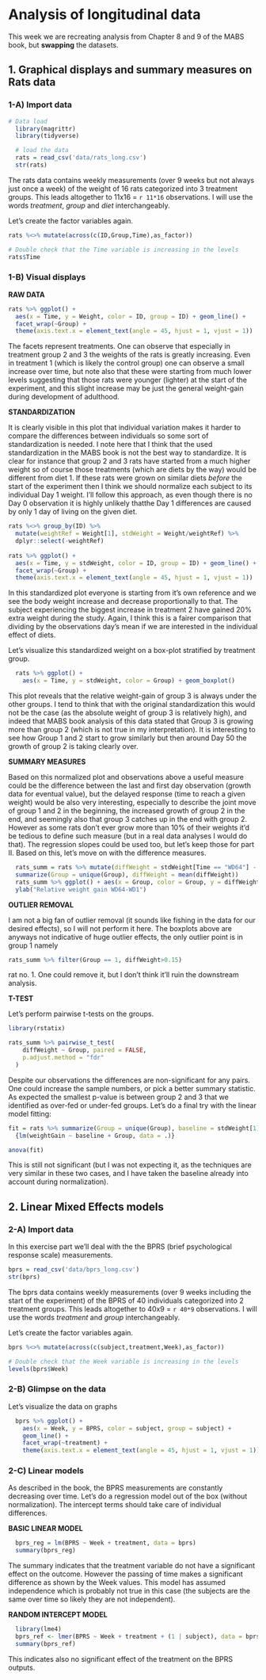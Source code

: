 # Analysis of longitudinal data

This week we are recreating analysis from Chapter 8 and 9 of the MABS book, but **swapping** the datasets.

## 1. Graphical displays and summary measures on Rats data

### 1-A) Import data
```r
# Data load
  library(magrittr)
  library(tidyverse)

```

```r
  # load the data
  rats = read_csv('data/rats_long.csv')
  str(rats)
```

The rats data contains weekly measurements (over 9 weeks but not always just once a week) of the weight of 16 rats categorized into 3 treatment groups. This leads altogether to 11x16 = `r 11*16` observations. I will use the words *treatment*, *group* and *diet* interchangeably.

Let's create the factor variables again.

```r
rats %<>% mutate(across(c(ID,Group,Time),as_factor))

# Double check that the Time variable is increasing in the levels
rats$Time
```

### 1-B) Visual displays

**RAW DATA**

```r
rats %>% ggplot() +
  aes(x = Time, y = Weight, color = ID, group = ID) + geom_line() +
  facet_wrap(~Group) +
  theme(axis.text.x = element_text(angle = 45, hjust = 1, vjust = 1))
```

The facets represent treatments. One can observe that especially in treatment group 2 and 3 the weights of the rats is greatly increasing. Even in treatment 1 (which is likely the control group) one can observe a small increase over time, but note also that these were starting from much lower levels suggesting that those rats were younger (lighter) at the start of the experiment, and this slight increase may be just the general weight-gain during development of adulthood.

**STANDARDIZATION**

It is clearly visible in this plot that individual variation makes it harder to compare the differences between individuals so some sort of standardization is needed. I note here that I think that the used standardization in the MABS book is not the best way to standardize. It is clear for instance that group 2 and 3 rats have started from a much higher weight so of course those treatments (which are diets by the way) would be different from diet 1. If these rats were grown on similar diets *before* the start of the experiment then I think we should normalize each subject to its individual Day 1 weight. I'll follow this approach, as even though there is no Day 0 observation it is highly unlikely thatthe Day 1 differences are caused by only 1 day of living on the given diet.

```r
rats %<>% group_by(ID) %>% 
  mutate(weightRef = Weight[1], stdWeight = Weight/weightRef) %>% 
  dplyr::select(-weightRef)
  
rats %>% ggplot() +
  aes(x = Time, y = stdWeight, color = ID, group = ID) + geom_line() +
  facet_wrap(~Group) +
  theme(axis.text.x = element_text(angle = 45, hjust = 1, vjust = 1))
```

In this standardized plot everyone is starting from it's own reference and we see the body weight increase and decrease proportionally to that. The subject experiencing the biggest increase in treatment 2 have gained 20\% extra weight during the study. Again, I think this is a fairer comparison that dividing by the observations day's mean if we are interested in the individual effect of diets.

Let's visualize this standardized weight on a box-plot stratified by treatment group.

```r
  rats %>% ggplot() + 
    aes(x = Time, y = stdWeight, color = Group) + geom_boxplot()
```

This plot reveals that the relative weight-gain of group 3 is always under the other groups. I tend to think that with the original standardization this would not be the case (as the absolute weight of group 3 is relatively high), and indeed that MABS book analysis of this data stated that Group 3 is growing more than group 2 (which is not true in my interpretation). It is interesting to see how Group 1 and 2 start to grow similarly but then around Day 50 the growth of group 2 is taking clearly over.

**SUMMARY MEASURES**

Based on this normalized plot and observations above a useful measure could be the difference between the last and first day observation (growth data for eventual value), but the delayed response (time to reach a given weight) would be also very interesting, especially to describe the joint move of group 1 and 2 in the beginning, the increased growth of group 2 in the end, and seemingly also that group 3 catches up in the end with group 2. However as some rats don't ever grow more than 10% of their weights it'd be tedious to define such measure (but in a real data analyses I would do that). The regression slopes could be used too, but let's keep those for part II. Based on this, let's move on with the difference measures.

```r
  rats_summ = rats %>% mutate(diffWeight = stdWeight[Time == "WD64"] - stdWeight[Time == "WD1"]) %>% 
  summarize(Group = unique(Group), diffWeight = mean(diffWeight))
  rats_summ %>% ggplot() + aes(x = Group, color = Group, y = diffWeight) + geom_boxplot() + 
  ylab("Relative weight gain WD64-WD1")
```

**OUTLIER REMOVAL**

I am not a big fan of outlier removal (it sounds like fishing in the data for our desired effects), so I will not perform it here. The boxplots above are anyways not indicative of huge outlier effects, the only outlier point is in group 1 namely

```r
rats_summ %>% filter(Group == 1, diffWeight>0.15)
```
rat no. 1. One could remove it, but I don't think it'll ruin the downstream analysis.

**T-TEST**

Let's perform pairwise t-tests on the groups.

```r
library(rstatix)

rats_summ %>% pairwise_t_test(
    diffWeight ~ Group, paired = FALSE,
    p.adjust.method = "fdr"
  )
```

Despite our observations the differences are non-significant for any pairs. One could increase the sample numbers, or pick a better summary statistic. As expected the smallest p-value is between group 2 and 3 that we identified as over-fed or under-fed groups. Let's do a final try with the linear model fitting:

```r
fit = rats %>% summarize(Group = unique(Group), baseline = stdWeight[1], weightGain = stdWeight[Time == "WD64"]) %>% 
  {lm(weightGain ~ baseline + Group, data = .)}

anova(fit)
```

This is still not significant (but I was not expecting it, as the techniques are very similar in these two cases, and I have taken the baseline already into account during normalization).

## 2. Linear Mixed Effects models

### 2-A) Import data

In this exercise part we'll deal with the the BPRS (brief psychological response scale) measurements.

```r
bprs = read_csv('data/bprs_long.csv')
str(bprs)
```

The bprs data contains weekly measurements (over 9 weeks including the start of the experiment) of the BPRS of 40 individuals categorized into 2 treatment groups. This leads altogether to 40x9 = `r 40*9` observations. I will use the words *treatment* and *group* interchangeably.

Let's create the factor variables again.

```r
bprs %<>% mutate(across(c(subject,treatment,Week),as_factor))

# Double check that the Week variable is increasing in the levels
levels(bprs$Week)
```
### 2-B) Glimpse on the data

Let's visualize the data on graphs

```r
  bprs %>% ggplot() + 
    aes(x = Week, y = BPRS, color = subject, group = subject) +
    geom_line() +
    facet_wrap(~treatment) +
    theme(axis.text.x = element_text(angle = 45, hjust = 1, vjust = 1))
```

### 2-C) Linear models

As described in the book, the BPRS measurements are constantly decreasing over time. Let's do a regression model out of the box (without normalization).  The intercept terms should take care of individual differences.

**BASIC LINEAR MODEL**

```r
  bprs_reg = lm(BPRS ~ Week + treatment, data = bprs)
  summary(bprs_reg)
```

The summary indicates that the treatment variable do not have a significant effect on the outcome. However the passing of time makes a significant difference as shown by the Week values. This model has assumed independence which is probably not true in this case (the subjects are the same over time so likely they are not independent).

**RANDOM INTERCEPT MODEL**

```r
  library(lme4)
  bprs_ref <- lmer(BPRS ~ Week + treatment + (1 | subject), data = bprs, REML = FALSE)
  summary(bprs_ref)
```

This indicates also no significant effect of the treatment on the BPRS outputs.

